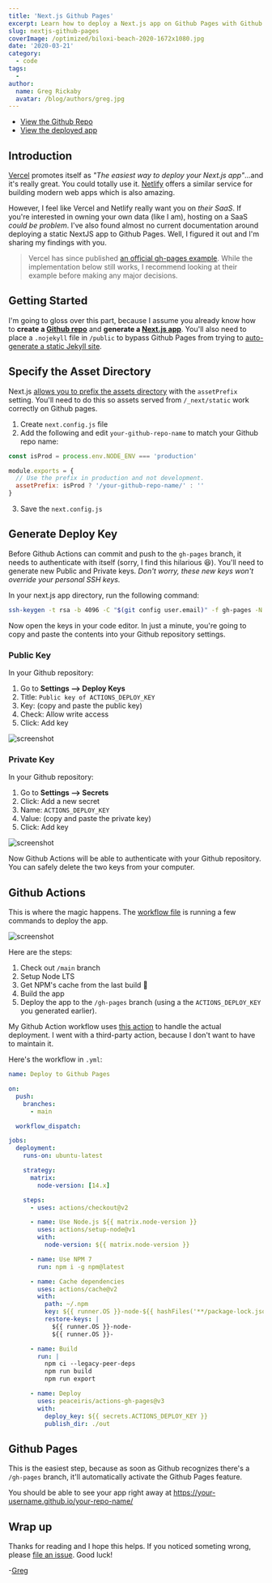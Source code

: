 ```yaml
---
title: 'Next.js Github Pages'
excerpt: Learn how to deploy a Next.js app on Github Pages with Github Actions.
slug: nextjs-github-pages
coverImage: /optimized/biloxi-beach-2020-1672x1080.jpg
date: '2020-03-21'
category:
  - code
tags:
  -
author:
  name: Greg Rickaby
  avatar: /blog/authors/greg.jpg
---
```


- [View the Github Repo](https://github.com/gregrickaby/nextjs-github-pages)
- [View the deployed app](https://gregrickaby.github.io/nextjs-github-pages/)

## Introduction

[Vercel](https://vercel.com/) promotes itself as _"The easiest way to deploy your Next.js app"_...and it's really great. You could totally use it. [Netlify](https://www.netlify.com/) offers a similar service for building modern web apps which is also amazing.

However, I feel like Vercel and Netlify really want you on _their SaaS_. If you're interested in owning your own data (like I am), hosting on a SaaS _could be problem_. I've also found almost no current documentation around deploying a static NextJS app to Github Pages. Well, I figured it out and I'm sharing my findings with you.

> Vercel has since published [an official gh-pages example](https://github.com/vercel/next.js/tree/canary/examples/gh-pages). While the implementation below still works, I recommend looking at their example before making any major decisions.

## Getting Started

I'm going to gloss over this part, because I assume you already know how to **create a [Github repo](https://help.github.com/en/github/getting-started-with-github/create-a-repo)** and **generate a [Next.js app](https://nextjs.org/docs/getting-started#setup)**. You'll also need to place a `.nojekyll` file in `/public` to bypass Github Pages from trying to [auto-generate a static Jekyll site](https://github.blog/2009-12-29-bypassing-jekyll-on-github-pages/).

## Specify the Asset Directory

Next.js [allows you to prefix the assets directory](https://nextjs.org/docs/api-reference/next.config.js/cdn-support-with-asset-prefix) with the `assetPrefix` setting. You'll need to do this so assets served from `/_next/static` work correctly on Github pages.

1. Create `next.config.js` file
2. Add the following and edit `your-github-repo-name` to match your Github repo name:

```js
const isProd = process.env.NODE_ENV === 'production'

module.exports = {
  // Use the prefix in production and not development.
  assetPrefix: isProd ? '/your-github-repo-name/' : ''
}
```

3. Save the `next.config.js`

## Generate Deploy Key

Before Github Actions can commit and push to the `gh-pages` branch, it needs to authenticate with itself (sorry, I find this hilarious 😆). You'll need to generate new Public and Private keys. _Don't worry, these new keys won't override your personal SSH keys._

In your next.js app directory, run the following command:

```bash
ssh-keygen -t rsa -b 4096 -C "$(git config user.email)" -f gh-pages -N ""
```

Now open the keys in your code editor. In just a minute, you're going to copy and paste the contents into your Github repository settings.

### Public Key

In your Github repository:

1. Go to **Settings --> Deploy Keys**
2. Title: `Public key of ACTIONS_DEPLOY_KEY`
3. Key: (copy and paste the public key)
4. Check: Allow write access
5. Click: Add key

![screenshot](https://dl.dropbox.com/s/f07paydl30xgz3i/Screenshot%202020-03-21%2010.00.52.png?dl=0)

### Private Key

In your Github repository:

1. Go to **Settings --> Secrets**
2. Click: Add a new secret
3. Name: `ACTIONS_DEPLOY_KEY`
4. Value: (copy and paste the private key)
5. Click: Add key

![screenshot](https://dl.dropbox.com/s/i64avq115i4qugi/Screenshot%202020-03-21%2010.02.25.png?dl=0)

Now Github Actions will be able to authenticate with your Github repository. You can safely delete the two keys from your computer.

## Github Actions

This is where the magic happens. The [workflow file](https://github.com/gregrickaby/nextjs-github-pages/blob/main/.github/workflows/deploy.yml) is running a few commands to deploy the app.

![screenshot](https://dl.dropbox.com/s/expkrrcgono8zo8/Screen%20Shot%202021-06-04%20at%2009.35.37.png?dl=0)

Here are the steps:

1. Check out `/main` branch
2. Setup Node LTS
3. Get NPM's cache from the last build 🚀
4. Build the app
5. Deploy the app to the `/gh-pages` branch (using a the `ACTIONS_DEPLOY_KEY` you generated earlier).

My Github Action workflow uses [this action](https://github.com/peaceiris/actions-gh-pages) to handle the actual deployment. I went with a third-party action, because I don't want to have to maintain it.

Here's the workflow in `.yml`:

```yml
name: Deploy to Github Pages

on:
  push:
    branches:
      - main

  workflow_dispatch:

jobs:
  deployment:
    runs-on: ubuntu-latest

    strategy:
      matrix:
        node-version: [14.x]

    steps:
      - uses: actions/checkout@v2

      - name: Use Node.js ${{ matrix.node-version }}
        uses: actions/setup-node@v1
        with:
          node-version: ${{ matrix.node-version }}

      - name: Use NPM 7
        run: npm i -g npm@latest

      - name: Cache dependencies
        uses: actions/cache@v2
        with:
          path: ~/.npm
          key: ${{ runner.OS }}-node-${{ hashFiles('**/package-lock.json') }}
          restore-keys: |
            ${{ runner.OS }}-node-
            ${{ runner.OS }}-

      - name: Build
        run: |
          npm ci --legacy-peer-deps
          npm run build
          npm run export

      - name: Deploy
        uses: peaceiris/actions-gh-pages@v3
        with:
          deploy_key: ${{ secrets.ACTIONS_DEPLOY_KEY }}
          publish_dir: ./out
```

## Github Pages

This is the easiest step, because as soon as Github recognizes there's a `/gh-pages` branch, it'll automatically activate the Github Pages feature.

You should be able to see your app right away at <https://your-username.github.io/your-repo-name/>

## Wrap up

Thanks for reading and I hope this helps. If you noticed someting wrong, please [file an issue](https://github.com/gregrickaby/nextjs-github-pages/issues). Good luck!

-[Greg](https://twitter.com/GregRickaby)
